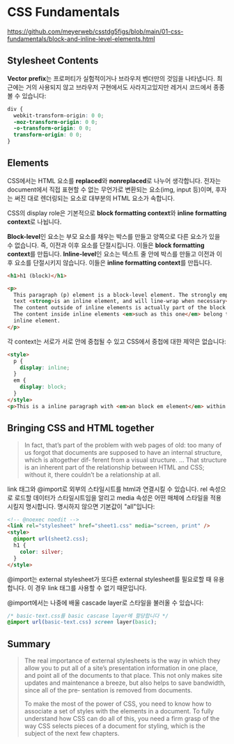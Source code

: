 
# CSS Fundamentals

https://github.com/meyerweb/csstdg5figs/blob/main/01-css-fundamentals/block-and-inline-level-elements.html

## Stylesheet Contents

<ImageViewer src={rule} widthPercentage="80%" />

**Vector prefix**는 프로퍼티가 실험적이거나 브라우저 벤더만의 것임을 나타냅니다.
최근에는 거의 사용되지 않고 브라우저 구현에서도 사라지고있지만 레거시 코드에서
종종 볼 수 있습니다:

```css
div {
  webkit-transform-origin: 0 0;
  -moz-transform-origin: 0 0;
  -o-transform-origin: 0 0;
  transform-origin: 0 0;
}
```

## Elements

CSS에서는 HTML 요소를 **replaced**와 **nonreplaced**로 나누어 생각합니다. 전자는
document에서 직접 표현할 수 없는 무언가로 변환되는 요소(img, input 등)이며,
후자는 써진 대로 렌더링되는 요소로 대부분의 HTML 요소가 속합니다.

CSS의 display role은 기본적으로 **block formatting context**와 **inline
formatting context**로 나뉩니다.

**Block-level**인 요소는 부모 요소를 채우는 박스를 만들고 양쪽으로 다른 요소가
있을 수 없습니다. 즉, 이전과 이후 요소를 단절시킵니다. 이들은 **block formatting
context**를 만듭니다. **Inline-level**인 요소는 텍스트 줄 안에 박스를 만들고
이전과 이후 요소를 단절시키지 않습니다. 이들은 **inline formatting context**를
만듭니다.

```html
<h1>h1 (block)</h1>

<p>
  This paragraph (p) element is a block-level element. The strongly emphasized
  text <strong>is an inline element, and will line-wrap when necessary</strong>.
  The content outside of inline elements is actually part of the block element.
  The content inside inline elements <em>such as this one</em> belong to the
  inline element.
</p>
```

각 context는 서로가 서로 안에 중첩될 수 있고 CSS에서 중첩에 대한 제약은
없습니다:

```html
<style>
  p {
    display: inline;
  }
  em {
    display: block;
  }
</style>
<p>This is a inline paragraph with <em>an block em element</em> within it.</p>
```

## Bringing CSS and HTML together

> In fact, that’s part of the problem with web pages of old: too many of us
> forgot that documents are supposed to have an internal structure, which is
> altogether dif‐ ferent from a visual structure. ... That structure is an
> inherent part of the relationship between HTML and CSS; without it, there
> couldn’t be a relationship at all.

link 태그와 @import로 외부의 스타일시트를 html과 연결시킬 수 있습니다. rel
속성으로 로드할 데이터가 스타일시트임을 알리고 media 속성은 어떤 매체에 스타일을
적용시킬지 명시합니다. 명시하지 않으면 기본값이 "all"입니다:

```html
<!-- @noexec noedit -->
<link rel="stylesheet" href="sheet1.css" media="screen, print" />
<style>
  @import url(sheet2.css);
  h1 {
    color: silver;
  }
</style>
```

@import는 external stylesheet가 또다른 external stylesheet를 필요로할 때
유용합니다. 이 경우 link 태그를 사용할 수 없기 때문입니다.

@import에서는 나중에 배울 cascade layer로 스타일을 불러올 수 있습니다:

```css
/* basic-text.css를 basic cascase layer에 할당합니다 */
@import url(basic-text.css) screen layer(basic);
```

## Summary

> The real importance of external stylesheets is the way in which they allow you
> to put all of a site’s presentation information in one place, and point all of
> the documents to that place. This not only makes site updates and maintenance
> a breeze, but also helps to save bandwidth, since all of the pre‐ sentation is
> removed from documents.
>
> To make the most of the power of CSS, you need to know how to associate a set
> of styles with the elements in a document. To fully understand how CSS can do
> all of this, you need a firm grasp of the way CSS selects pieces of a document
> for styling, which is the subject of the next few chapters.
